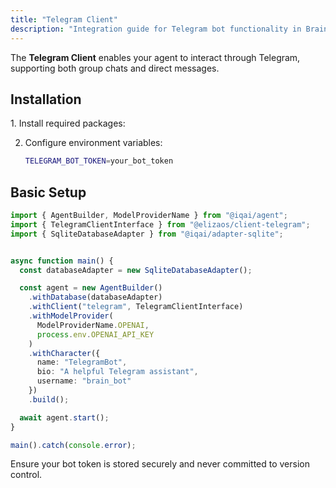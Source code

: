 ```yaml
---
title: "Telegram Client"
description: "Integration guide for Telegram bot functionality in Brain Framework"
---
```



The **Telegram Client** enables your agent to interact through Telegram, supporting both group chats and direct messages.

## Installation

<Steps>
1. Install required packages:
   <PackageManagers pkg="@elizaos/client-telegram@0.1.9 @elizaos/core@0.1.9" />

2. Configure environment variables:
   ```bash
   TELEGRAM_BOT_TOKEN=your_bot_token
   ```
</Steps>

## Basic Setup

```typescript
import { AgentBuilder, ModelProviderName } from "@iqai/agent";
import { TelegramClientInterface } from "@elizaos/client-telegram";
import { SqliteDatabaseAdapter } from "@iqai/adapter-sqlite";


async function main() {
  const databaseAdapter = new SqliteDatabaseAdapter();

  const agent = new AgentBuilder()
    .withDatabase(databaseAdapter)
    .withClient("telegram", TelegramClientInterface)
    .withModelProvider(
      ModelProviderName.OPENAI,
      process.env.OPENAI_API_KEY
    )
    .withCharacter({
      name: "TelegramBot",
      bio: "A helpful Telegram assistant",
      username: "brain_bot"
    })
    .build();

  await agent.start();
}

main().catch(console.error);
```

<Aside type="caution">
Ensure your bot token is stored securely and never committed to version control.
</Aside>